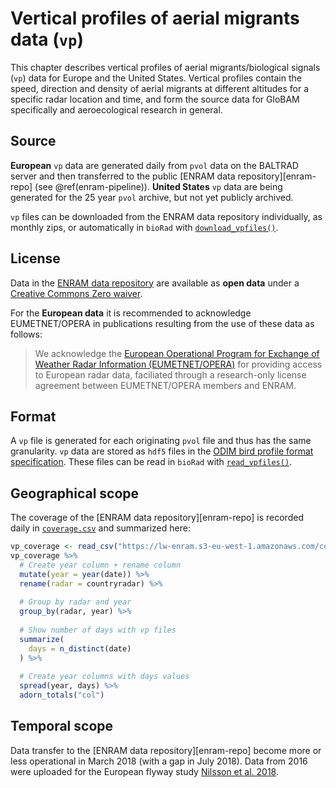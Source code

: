 # Vertical profiles of aerial migrants data (`vp`)

This chapter describes vertical profiles of aerial migrants/biological signals (`vp`) data for Europe and the United States. Vertical profiles contain the speed, direction and density of aerial migrants at different altitudes for a specific radar location and time, and form the source data for GloBAM specifically and aeroecological research in general.

## Source

**European** `vp` data are generated daily from `pvol` data on the BALTRAD server and then transferred to the public [ENRAM data repository][enram-repo] (see \@ref(enram-pipeline)). **United States** `vp` data are being generated for the 25 year `pvol` archive, but not yet publicly archived.

`vp` files can be downloaded from the ENRAM data repository individually, as monthly zips, or automatically in `bioRad` with  [`download_vpfiles()`](http://adokter.github.io/bioRad/reference/download_vpfiles.html).

## License

Data in the [ENRAM data repository](enram-repo) are available as **open data** under a [Creative Commons Zero waiver](https://creativecommons.org/publicdomain/zero/1.0/).

For the **European data** it is recommended to acknowledge EUMETNET/OPERA in publications resulting from the use of these data as follows:

> We acknowledge the [European Operational Program for Exchange of Weather Radar Information (EUMETNET/OPERA)](http://eumetnet.eu/activities/observations-programme/current-activities/opera/) for providing access to European radar data, faciliated through a research-only license agreement between EUMETNET/OPERA members and ENRAM.

## Format

A `vp` file is generated for each originating `pvol` file and thus has the same granularity. `vp` data are stored as `hdf5` files in the [ODIM bird profile format specification](https://github.com/adokter/vol2bird/wiki/ODIM-bird-profile-format-specification). These files can be read in `bioRad` with [`read_vpfiles()`](http://adokter.github.io/bioRad/reference/read_vpfiles.html).

## Geographical scope

The coverage of the [ENRAM data repository][enram-repo] is recorded daily in [`coverage.csv`](https://lw-enram.s3-eu-west-1.amazonaws.com/coverage.csv) and summarized here:

```r
vp_coverage <- read_csv("https://lw-enram.s3-eu-west-1.amazonaws.com/coverage.csv")
vp_coverage %>%
  # Create year column + rename column
  mutate(year = year(date)) %>%
  rename(radar = countryradar) %>%
  
  # Group by radar and year
  group_by(radar, year) %>%
  
  # Show number of days with vp files
  summarize(
    days = n_distinct(date)
  ) %>%
  
  # Create year columns with days values
  spread(year, days) %>%
  adorn_totals("col")
```

## Temporal scope

Data transfer to the [ENRAM data repository][enram-repo] become more or less operational in March 2018 (with a gap in July 2018). Data from 2016 were uploaded for the European flyway study [Nilsson et al. 2018](https://doi.org/10.1111/ecog.04003).
